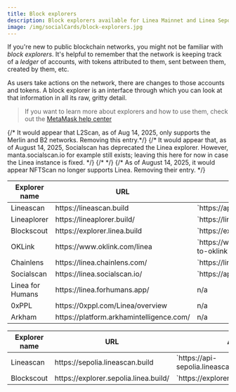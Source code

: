 ```yaml
---
title: Block explorers
description: Block explorers available for Linea Mainnet and Linea Sepolia.
image: /img/socialCards/block-explorers.jpg
---
```



If you're new to public blockchain networks, you might not be familiar with _block explorers_. It's helpful to remember that the network is keeping track of a _ledger_ of accounts, with tokens attributed to them, sent between them, created by them, etc.

As users take actions on the network, there are changes to those accounts and tokens. A block explorer is an interface through which you can look at that information in all its raw, gritty detail.

> If you want to learn more about explorers and how to use them, check out the [MetaMask help center](https://support.metamask.io/managing-my-wallet/how-to-check-my-wallet-activity-on-the-blockchain-explorer/)

<Tabs groupId="Mainnet-Testnet" className="my-tabs">
  <TabItem value="Mainnet" label="Mainnet" default>
    <table>
      <thead>
        <tr>
          <th>Explorer name</th>
          <th>URL</th>
          <th>API URL</th>
        </tr>
      </thead>
      <tbody>
        <tr>
          <td>Lineascan</td>
          <td>https://lineascan.build</td>
          <td>`https://api.lineascan.build/api`</td>
        </tr>
        <tr>
          <td>Lineaplorer</td>
          <td>https://lineaplorer.build/</td>
          <td>`https://lineaplorer.build/api`</td>
        </tr>
        {/* It would appear that L2Scan, as of Aug 14, 2025, only supports the Merlin and B2 networks.
        Removing this entry.*/}
        <tr> 
          <td>Blockscout</td>
          <td>https://explorer.linea.build</td>
          <td>`https://explorer.linea.build/api`</td>
        </tr>
        <tr>
          <td>OKLink</td>
          <td>https://www.oklink.com/linea</td>
          <td>`https://www.oklink.com/docs/en/#welcome-to-oklink-api`</td>
        </tr>
        <tr>
          <td>Chainlens</td>
          <td>https://linea.chainlens.com/</td>
          <td>`https://linea.chainlens.com/api`</td>
        </tr>
        {/* It would appear that, as of August 14, 2025, Socialscan has deprecated the Linea explorer.
        However, manta.socialscan.io for example still exists; leaving this here for now in case the Linea instance is fixed. */}
        {/* <tr>
          <td>Socialscan</td>
          <td>https://linea.socialscan.io/</td>
          <td>`https://api.socialscan.io/linea`</td>
        </tr> */}
        <tr>
          <td>Linea for Humans</td>
          <td>https://linea.forhumans.app/</td>
          <td>n/a</td>
        </tr>
        <tr>
          <td>0xPPL</td>
          <td>https://0xppl.com/Linea/overview</td>
          <td>n/a</td>
        </tr>
        <tr>
          <td>Arkham</td>
          <td>https://platform.arkhamintelligence.com/</td>
          <td>n/a</td>
        </tr>
        {/* As of August 14, 2025, it would appear NFTScan no longer supports Linea.
        Removing their entry. */}
      </tbody>
    </table>
  </TabItem>
  <TabItem value="Linea Sepolia" label="Linea Sepolia" default>
    <table>
      <thead>
        <tr>
          <th>Explorer name</th>
          <th>URL</th>
          <th>API URL</th>
        </tr>
      </thead>
      <tbody>
        <tr>
          <td>Lineascan</td>
          <td>https://sepolia.lineascan.build</td>
          <td>`https://api-sepolia.lineascan.build/api`</td>
        </tr>
        <tr>
          <td>Blockscout</td>
          <td>https://explorer.sepolia.linea.build/</td>
          <td>`https://explorer.sepolia.linea.build/api`</td>
        </tr>
      </tbody>
    </table>
  </TabItem>
</Tabs>

